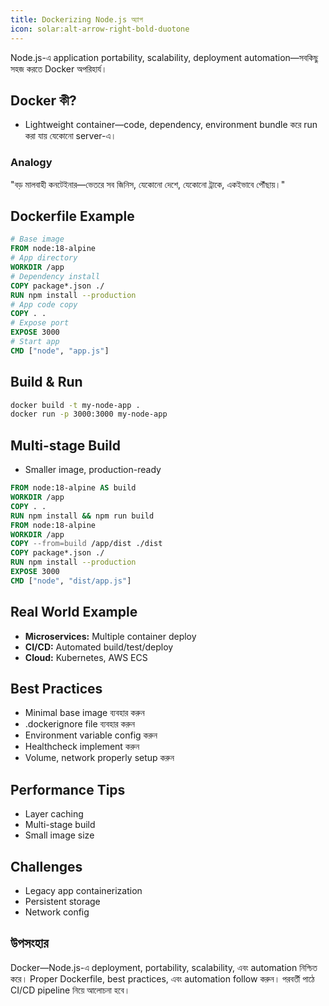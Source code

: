 ```yaml
---
title: Dockerizing Node.js অ্যাপ
icon: solar:alt-arrow-right-bold-duotone
---
```


Node.js-এ application portability, scalability, deployment automation—সবকিছু সহজ করতে Docker অপরিহার্য।

## Docker কী?
- Lightweight container—code, dependency, environment bundle করে run করা যায় যেকোনো server-এ।

### Analogy
"বড় মালবাহী কনটেইনার—ভেতরে সব জিনিস, যেকোনো দেশে, যেকোনো ট্রাকে, একইভাবে পৌঁছায়।"

## Dockerfile Example
```dockerfile
# Base image
FROM node:18-alpine
# App directory
WORKDIR /app
# Dependency install
COPY package*.json ./
RUN npm install --production
# App code copy
COPY . .
# Expose port
EXPOSE 3000
# Start app
CMD ["node", "app.js"]
```

## Build & Run
```bash
docker build -t my-node-app .
docker run -p 3000:3000 my-node-app
```

## Multi-stage Build
- Smaller image, production-ready
```dockerfile
FROM node:18-alpine AS build
WORKDIR /app
COPY . .
RUN npm install && npm run build
FROM node:18-alpine
WORKDIR /app
COPY --from=build /app/dist ./dist
COPY package*.json ./
RUN npm install --production
EXPOSE 3000
CMD ["node", "dist/app.js"]
```

## Real World Example
- **Microservices:** Multiple container deploy
- **CI/CD:** Automated build/test/deploy
- **Cloud:** Kubernetes, AWS ECS

## Best Practices
- Minimal base image ব্যবহার করুন
- .dockerignore file ব্যবহার করুন
- Environment variable config করুন
- Healthcheck implement করুন
- Volume, network properly setup করুন

## Performance Tips
- Layer caching
- Multi-stage build
- Small image size

## Challenges
- Legacy app containerization
- Persistent storage
- Network config

## উপসংহার

Docker—Node.js-এ deployment, portability, scalability, এবং automation নিশ্চিত করে। Proper Dockerfile, best practices, এবং automation follow করুন। পরবর্তী পাঠে CI/CD pipeline নিয়ে আলোচনা হবে।
